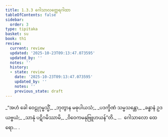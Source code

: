 ```yaml
---
title: 1.3.3 ဂေါသာလတ္ထေရဂါထာ
tableOfContents: false
sidebar:
  order: 3
type: tipitaka
basket: su
book: th1
review:
  current: review
  updated: '2025-10-23T09:13:47.073595'
  updated_by: ''
  notes: ''
  history:
  - state: review
    date: '2025-10-23T09:13:47.073595'
    updated_by: ''
    notes: ''
    previous_state: draft
---
```



<ReviewStatus review={frontmatter.review} showDetails={true} />

<HypothesisAnnotation frontmatter={frontmatter} />

<DynamicBreadcrumb />

<Division number="23" book="th1" e="ch" v="19" p="225">

<Paragraph number="54" type="verses" book="th1">
_“အဟံ ခေါ ဝေဠုဂုမ္ဗသ္မိံ,_  
_ဘုတွာန မဓုပါယသံ;_  
_ပဒက္ခိဏံ သမ္မသန္တော,_  
_ခန္ဓာနံ ဥဒယဗ္ဗယံ;_  
_သာနုံ ပဋိဂမိဿာမိ,_  
_ဝိဝေကမနုဗြူဟယန်”တိ._  


</Paragraph>
</Division>

<Paragraph number="55" type="center" book="th1">
…  ဂေါသာလော ထေရော… .
</Paragraph>
